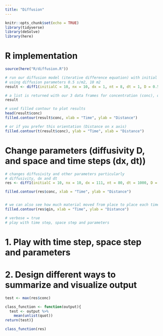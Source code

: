 ```yaml
---
title: "Diffusion"
---
```





```r
knitr::opts_chunk$set(echo = TRUE)
library(tidyverse)
library(deSolve)
library(here)
```

# R implementation

```r
source(here("R/diffusion.R"))

# run our diffusion model (iterative difference equation) with initial concentration of 10, for 8 timestep (size 1m), and 10 space steps (size 1s)
# using diffusion parameters 0.5 s/m2, 10 m2
result <- diff1(initialC = 10, nx = 10, dx = 1, nt = 8, dt = 1, D = 0.5, area = 10)

# a list is returned with our 3 data frames for concentration (conc), qin and qout
result

# used filled contour to plot results
head(result$conc)
filled.contour(result$conc, xlab = "Time", ylab = "Distance")

# or if you prefer this orientation (Distance on x axis)
filled.contour(t(result$conc), ylab = "Time", xlab = "Distance")
```

# Change parameters (diffusivity D, and space and time steps (dx, dt))

```r
# changes diffusivity and other parameters particularly
# diffusivity, dx and dt
res <- diff1(initialC = 10, nx = 10, dx = 111, nt = 80, dt = 1000, D = 5000, area = 10)

filled.contour(res$conc, xlab = "Time", ylab = "Distance")


# we can also see how much material moved from place to place each time step
filled.contour(res$qin, xlab = "Time", ylab = "Distance")

# verbose = true
# play with time step, space step and parameters
```

# 1. Play with time step, space step and parameters
# 2. Design different ways to summarize and visualize output 

```r
test <- max(res$conc)
```


```r
class_function <- function(output){
  test <- output %>% 
    mean(unlist(quot))
return(test)}
```

```r
class_function(res)
```

